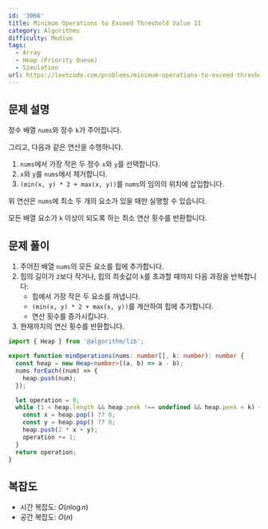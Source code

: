 ```yaml
---
id: '3066'
title: Minimum Operations to Exceed Threshold Value II
category: Algorithms
difficulty: Medium
tags:
  - Array
  - Heap (Priority Queue)
  - Simulation
url: https://leetcode.com/problems/minimum-operations-to-exceed-threshold-value-ii
---
```


## 문제 설명

정수 배열 `nums`와 정수 `k`가 주어집니다.

그리고, 다음과 같은 연산을 수행하니다.

1. `nums`에서 가장 작은 두 정수 `x`와 `y`를 선택합니다.
2. `x`와 `y`를 `nums`에서 제거합니다.
3. `(min(x, y) * 2 + max(x, y))`를 `nums`의 임의의 위치에 삽입합니다.

위 연산은 `nums`에 최소 두 개의 요소가 있을 때만 실행할 수 있습니다.

모든 배열 요소가 `k` 이상이 되도록 하는 최소 연산 횟수를 반환합니다.

## 문제 풀이

1. 주어진 배열 `nums`의 모든 요소를 힙에 추가합니다.
2. 힙의 길이가 `2`보다 작거나, 힙의 최솟값이 `k`를 초과할 때까지 다음 과정을 반복합니다:
   - 힙에서 가장 작은 두 요소를 꺼냅니다.
   - `(min(x, y) * 2 + max(x, y))`를 계산하여 힙에 추가합니다.
   - 연산 횟수를 증가시킵니다.
3. 현재까지의 연산 횟수를 반환합니다.

```typescript showLineNumbers
import { Heap } from '@algorithm/lib';

export function minOperations(nums: number[], k: number): number {
  const heap = new Heap<number>((a, b) => a - b);
  nums.forEach((num) => {
    heap.push(num);
  });

  let operation = 0;
  while (1 < heap.length && heap.peek !== undefined && heap.peek < k) {
    const x = heap.pop() ?? 0;
    const y = heap.pop() ?? 0;
    heap.push(2 * x + y);
    operation += 1;
  }
  return operation;
}
```

## 복잡도

- 시간 복잡도: $O(n \log n)$
- 공간 복잡도: $O(n)$
